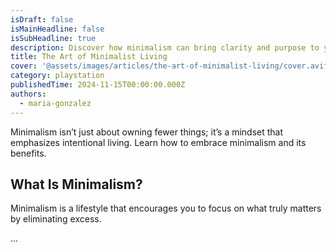 ```yaml
---
isDraft: false
isMainHeadline: false
isSubHeadline: true
description: Discover how minimalism can bring clarity and purpose to your life.
title: The Art of Minimalist Living
cover: '@assets/images/articles/the-art-of-minimalist-living/cover.avif'
category: playstation
publishedTime: 2024-11-15T00:00:00.000Z
authors:
  - maria-gonzalez
---
```

Minimalism isn’t just about owning fewer things; it’s a mindset that emphasizes intentional living. Learn how to embrace minimalism and its benefits.

## What Is Minimalism?

Minimalism is a lifestyle that encourages you to focus on what truly matters by eliminating excess.

...
